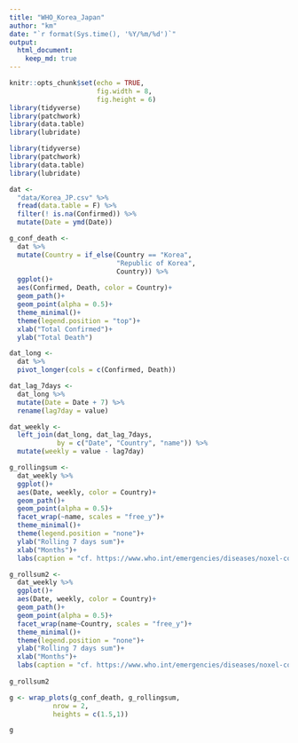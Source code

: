 ```yaml
---
title: "WHO_Korea_Japan"
author: "km"
date: "`r format(Sys.time(), '%Y/%m/%d')`"
output: 
  html_document:
    keep_md: true
---
```


```r
knitr::opts_chunk$set(echo = TRUE,
                      fig.width = 8,
                      fig.height = 6)
library(tidyverse)
library(patchwork)
library(data.table)
library(lubridate)
```

```r
library(tidyverse)
library(patchwork)
library(data.table)
library(lubridate)
```

```r
dat <- 
  "data/Korea_JP.csv" %>% 
  fread(data.table = F) %>% 
  filter(! is.na(Confirmed)) %>% 
  mutate(Date = ymd(Date))
```


```r
g_conf_death <-
  dat %>% 
  mutate(Country = if_else(Country == "Korea",
                           "Republic of Korea",
                           Country)) %>% 
  ggplot()+
  aes(Confirmed, Death, color = Country)+
  geom_path()+
  geom_point(alpha = 0.5)+
  theme_minimal()+
  theme(legend.position = "top")+
  xlab("Total Confirmed")+
  ylab("Total Death")
```

```r
dat_long <-
  dat %>% 
  pivot_longer(cols = c(Confirmed, Death))

dat_lag_7days <-
  dat_long %>% 
  mutate(Date = Date + 7) %>% 
  rename(lag7day = value)

dat_weekly <-
  left_join(dat_long, dat_lag_7days, 
            by = c("Date", "Country", "name")) %>% 
  mutate(weekly = value - lag7day)
```

```r
g_rollingsum <-
  dat_weekly %>% 
  ggplot()+
  aes(Date, weekly, color = Country)+
  geom_path()+
  geom_point(alpha = 0.5)+
  facet_wrap(~name, scales = "free_y")+
  theme_minimal()+
  theme(legend.position = "none")+
  ylab("Rolling 7 days sum")+
  xlab("Months")+
  labs(caption = "cf. https://www.who.int/emergencies/diseases/noxel-coronavirus-2019/situation-reports/")
```

```r
g_rollsum2 <-
  dat_weekly %>% 
  ggplot()+
  aes(Date, weekly, color = Country)+
  geom_path()+
  geom_point(alpha = 0.5)+
  facet_wrap(name~Country, scales = "free_y")+
  theme_minimal()+
  theme(legend.position = "none")+
  ylab("Rolling 7 days sum")+
  xlab("Months")+
  labs(caption = "cf. https://www.who.int/emergencies/diseases/noxel-coronavirus-2019/situation-reports/")
  
g_rollsum2
```

```r
g <- wrap_plots(g_conf_death, g_rollingsum,
           nrow = 2,
           heights = c(1.5,1))

g
```